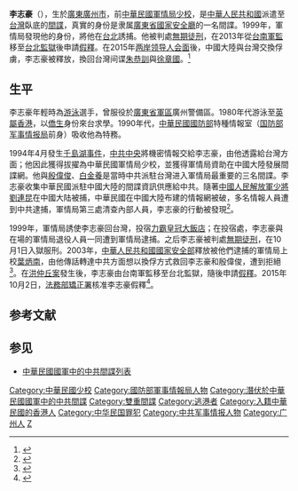 {{Otheruses|李志豪|subject=中華人民共和國派遣至台灣的間諜|other=同名或類似名的其它條目描述}}
'''李志豪'''（{{bd|1940年代||||}}），生於[[廣東|廣東]][[廣州市|廣州市]]，前[[中華民國軍情局|中華民國軍情局]][[少校|少校]]，是[[中華人民共和國|中華人民共和國]]派遣至[[台灣|台灣]]臥底的[[間諜|間諜]]，真實的身份是隶属[[廣東省國家安全廳|廣東省國家安全廳]]的一名間諜。1999年，軍情局發現他的身份，將他在[[台北|台北]]誘捕。他被判處[[無期徒刑|無期徒刑]]，在2013年從[[台南軍監|台南軍監]]移至[[台北監獄|台北監獄]]後申請[[假釋|假釋]]。在2015年[[两岸领导人会面|两岸领导人会面]]後，中國大陸與台灣交換俘虜，李志豪被釋放，換回台灣间谍[[朱恭訓|朱恭訓]]與[[徐章國|徐章國]]。<ref>{{Cite web|title=台湾国防部证实两岸被关押间谍获释|url=https://www.bbc.com/zhongwen/simp/china/2015/11/151130_taiwan_china_spy_deal|accessdate=2019-08-28|work=BBC News 中文|language=zh-Hans|archive-date=2019-09-12|archive-url=https://web.archive.org/web/20190912123350/https://www.bbc.com/zhongwen/simp/china/2015/11/151130_taiwan_china_spy_deal|dead-url=no}}</ref>

==生平==
李志豪年輕時為[[游泳|游泳]]選手，曾服役於[[廣東省軍區|廣東省軍區]]廣州警備區。1980年代游泳至[[英屬香港|英屬香港]]，以[[僑生|僑生]]身份來台求學。1990年代，[[中華民國國防部|中華民國國防部]]特種情報室（[[国防部军事情报局|国防部军事情报局]]前身）吸收他為特務。

1994年4月發生[[千島湖事件|千島湖事件]]，[[中共中央|中共中央]]將機密情報交給李志豪，由他透露給台灣方面；他因此獲得拔擢為中華民國軍情局少校，並獲得軍情局資助在中國大陸發展間諜網。他與[[殷偉俊|殷偉俊]]、[[白金養|白金養]]是當時中共派駐台灣进入軍情局最重要的三名間諜。李志豪收集中華民國派駐中國大陸的間諜資訊供應給中共。隨著[[中國人民解放軍少將|中國人民解放軍少將]][[劉連昆|劉連昆]]在中國大陆被捕，中華民國在中國大陸布建的情報網被破，多名情報人員遭到中共逮捕，軍情局第三處清查內部人員，李志豪的行動被發現<ref>{{cite news|author=李志德|title=朱恭訓、徐章國怎樣走過兩岸間諜橋？|url=https://theinitium.com/article/20151208-taiwan-Spy-Case/|accessdate=2015-12-08|agency=端傳媒|date=2015-12-08|archive-date=2015-12-08|archive-url=https://web.archive.org/web/20151208182134/https://theinitium.com/article/20151208-taiwan-Spy-Case/|dead-url=no}}</ref>。

1999年，軍情局誘使李志豪回台灣，投宿[[力霸皇冠大飯店|力霸皇冠大飯店]]；在投宿處，李志豪與在場的軍情局退役人員一同遭到軍情局逮捕。之后李志豪被判處[[無期徒刑|無期徒刑]]，在10月1日入獄服刑。2003年，[[中華人民共和國國家安全部|中華人民共和國國家安全部]]釋放被他們逮捕的軍情局上校[[葉炳南|葉炳南]]，由他傳話轉達中共方面想以換俘方式救回李志豪和殷偉俊，遭到拒絕<ref>{{cite news|author=謝忠良 |title=我痛失30特工 只抓2共諜|url=https://tw.appledaily.com/headline/daily/20060717/22754768|accessdate=2019-05-12|agency=台灣蘋果日報|date=2006-07-17}}</ref>。在[[洪仲丘案|洪仲丘案]]發生後，李志豪由台南軍監移至台北監獄，隨後申請[[假釋|假釋]]。2015年10月2日，[[法務部矯正署|法務部矯正署]]核准李志豪假釋<ref>{{cite news|title=雙面諜李志豪 服刑16年將出獄|url=https://tw.news.yahoo.com/%E9%9B%99%E9%9D%A2%E8%AB%9C%E6%9D%8E%E5%BF%97%E8%B1%AA-%E6%9C%8D%E5%88%9116%E5%B9%B4%E5%B0%87%E5%87%BA%E7%8D%84-215005547.html|author=陳志賢|newspaper=中國時報|date=2015-10-11|accessdate=2015-12-01|archive-date=2019-06-10|archive-url=https://web.archive.org/web/20190610052807/https://tw.news.yahoo.com/%E9%9B%99%E9%9D%A2%E8%AB%9C%E6%9D%8E%E5%BF%97%E8%B1%AA-%E6%9C%8D%E5%88%9116%E5%B9%B4%E5%B0%87%E5%87%BA%E7%8D%84-215005547.html|dead-url=no}}</ref>。

== 参考文献 ==
{{Reflist|30em}}

== 参见 ==
* [[中華民國國軍中的中共間諜列表|中華民國國軍中的中共間諜列表]]
{{DEFAULTSORT:L李}}
[[Category:中華民國少校|Category:中華民國少校]]
[[Category:國防部軍事情報局人物|Category:國防部軍事情報局人物]]
[[Category:潛伏於中華民國國軍中的中共間諜|Category:潛伏於中華民國國軍中的中共間諜]]
[[Category:雙重間諜|Category:雙重間諜]]
[[Category:逃港者|Category:逃港者]]
[[Category:入籍中華民國的香港人|Category:入籍中華民國的香港人]]
[[Category:中华民国罪犯|Category:中华民国罪犯]]
[[Category:中共军事情报人物|Category:中共军事情报人物]]
[[Category:广州人|Category:广州人]]
[[Category:李姓|Z]]